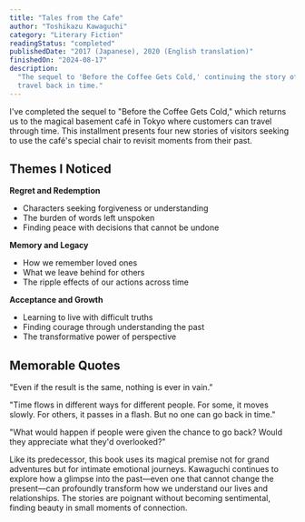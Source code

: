 ```yaml
---
title: "Tales from the Cafe"
author: "Toshikazu Kawaguchi"
category: "Literary Fiction"
readingStatus: "completed"
publishedDate: "2017 (Japanese), 2020 (English translation)"
finishedOn: "2024-08-17"
description:
  "The sequel to 'Before the Coffee Gets Cold,' continuing the story of a cafe where customers can
  travel back in time."
---
```


I've completed the sequel to "Before the Coffee Gets Cold," which returns us to the magical basement
café in Tokyo where customers can travel through time. This installment presents four new stories of
visitors seeking to use the café's special chair to revisit moments from their past.

## Themes I Noticed

**Regret and Redemption**

- Characters seeking forgiveness or understanding
- The burden of words left unspoken
- Finding peace with decisions that cannot be undone

**Memory and Legacy**

- How we remember loved ones
- What we leave behind for others
- The ripple effects of our actions across time

**Acceptance and Growth**

- Learning to live with difficult truths
- Finding courage through understanding the past
- The transformative power of perspective

## Memorable Quotes

"Even if the result is the same, nothing is ever in vain."

"Time flows in different ways for different people. For some, it moves slowly. For others, it passes
in a flash. But no one can go back in time."

"What would happen if people were given the chance to go back? Would they appreciate what they'd
overlooked?"

Like its predecessor, this book uses its magical premise not for grand adventures but for intimate
emotional journeys. Kawaguchi continues to explore how a glimpse into the past—even one that cannot
change the present—can profoundly transform how we understand our lives and relationships. The
stories are poignant without becoming sentimental, finding beauty in small moments of connection.
